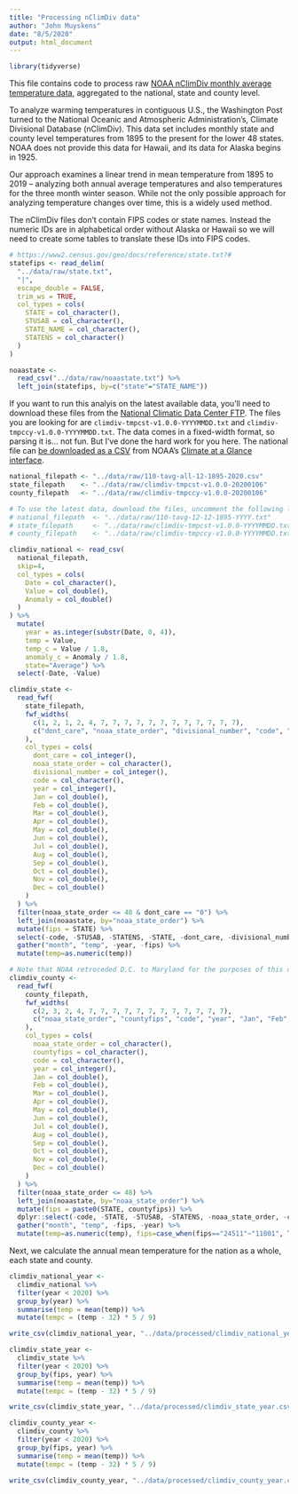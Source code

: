 ```yaml
---
title: "Processing nClimDiv data"
author: "John Muyskens"
date: "8/5/2020"
output: html_document
---
```


```r
library(tidyverse)
```

This file contains code to process raw [NOAA nClimDiv monthly average temperature data](https://data.nodc.noaa.gov/cgi-bin/iso?id=gov.noaa.ncdc:C00005), aggregated to the national, state and county level.

To analyze warming temperatures in contiguous U.S., the Washington Post turned to the National Oceanic and Atmospheric Administration's, Climate Divisional Database (nClimDiv). This data set includes monthly state and county level temperatures from 1895 to the present for the lower 48 states. NOAA does not provide this data for Hawaii, and its data for Alaska begins in 1925.

Our approach examines a linear trend in mean temperature from 1895 to 2019 – analyzing both annual average temperatures and also temperatures for the three month winter season. While not the only possible approach for analyzing temperature changes over time, this is a widely used method.

The nClimDiv files don't contain FIPS codes or state names. Instead the numeric IDs are in alphabetical order without Alaska or Hawaii so we will need to create some tables to translate these IDs into FIPS codes.
```r
# https://www2.census.gov/geo/docs/reference/state.txt?#
statefips <- read_delim(
  "../data/raw/state.txt",
  "|",
  escape_double = FALSE,
  trim_ws = TRUE,
  col_types = cols(
    STATE = col_character(),
    STUSAB = col_character(),
    STATE_NAME = col_character(),
    STATENS = col_character()
  )
)

noaastate <-
  read_csv("../data/raw/noaastate.txt") %>%
  left_join(statefips, by=c("state"="STATE_NAME"))
```

If you want to run this analyis on the latest available data, you'll need to download these files from the [National Climatic Data Center FTP](ftp://ftp.ncdc.noaa.gov/pub/data/cirs/climdiv/). The files you are looking for are `climdiv-tmpcst-v1.0.0-YYYYMMDD.txt` and `climdiv-tmpccy-v1.0.0-YYYYMMDD.txt`. The data comes in a fixed-width format, so parsing it is... not fun. But I've done the hard work for you here. The national file can [be downloaded as a CSV](https://www.ncdc.noaa.gov/cag/national/time-series/110-tavg-all-12-1895-2020.csv?base_prd=true&begbaseyear=1901&endbaseyear=2000) from NOAA's [Climate at a Glance interface](https://www.ncdc.noaa.gov/cag/national/time-series/110/tavg/all/12/1895-2020?base_prd=true&begbaseyear=1901&endbaseyear=2000).

```r
national_filepath <- "../data/raw/110-tavg-all-12-1895-2020.csv"
state_filepath    <- "../data/raw/climdiv-tmpcst-v1.0.0-20200106"
county_filepath   <- "../data/raw/climdiv-tmpccy-v1.0.0-20200106"

# To use the latest data, download the files, uncomment the following lines and change the filenames to match the files you downloaded.
# national_filepath  <- "../data/raw/110-tavg-12-12-1895-YYYY.txt"
# state_filepath     <- "../data/raw/climdiv-tmpcst-v1.0.0-YYYYMMDD.txt"
# county_filepath    <- "../data/raw/climdiv-tmpccy-v1.0.0-YYYYMMDD.txt"

climdiv_national <- read_csv(
  national_filepath, 
  skip=4, 
  col_types = cols(
    Date = col_character(),
    Value = col_double(),
    Anomaly = col_double()
  )
) %>% 
  mutate(
    year = as.integer(substr(Date, 0, 4)), 
    temp = Value,
    temp_c = Value / 1.8,
    anomaly_c = Anomaly / 1.8, 
    state="Average") %>% 
  select(-Date, -Value)

climdiv_state <- 
  read_fwf(
    state_filepath, 
    fwf_widths(
      c(1, 2, 1, 2, 4, 7, 7, 7, 7, 7, 7, 7, 7, 7, 7, 7, 7), 
      c("dont_care", "noaa_state_order", "divisional_number", "code", "year", "Jan", "Feb", "Mar", "Apr", "May", "Jun", "Jul", "Aug", "Sep", "Oct", "Nov", "Dec")
    ),
    col_types = cols(
      dont_care = col_integer(),
      noaa_state_order = col_character(),
      divisional_number = col_integer(),
      code = col_character(),
      year = col_integer(),
      Jan = col_double(),
      Feb = col_double(),
      Mar = col_double(),
      Apr = col_double(),
      May = col_double(),
      Jun = col_double(),
      Jul = col_double(),
      Aug = col_double(),
      Sep = col_double(),
      Oct = col_double(),
      Nov = col_double(),
      Dec = col_double()
    )
  ) %>% 
  filter(noaa_state_order <= 48 & dont_care == "0") %>% 
  left_join(noaastate, by="noaa_state_order") %>% 
  mutate(fips = STATE) %>%
  select(-code, -STUSAB, -STATENS, -STATE, -dont_care, -divisional_number, -noaa_state_order, -state) %>% 
  gather("month", "temp", -year, -fips) %>% 
  mutate(temp=as.numeric(temp))

# Note that NOAA retroceded D.C. to Maryland for the purposes of this data set, so it shows up here with the ID 18511.
climdiv_county <-
  read_fwf(
    county_filepath,
    fwf_widths(
      c(2, 3, 2, 4, 7, 7, 7, 7, 7, 7, 7, 7, 7, 7, 7, 7),
      c("noaa_state_order", "countyfips", "code", "year", "Jan", "Feb", "Mar", "Apr", "May", "Jun", "Jul", "Aug", "Sep", "Oct", "Nov", "Dec")
    ),
    col_types = cols(
      noaa_state_order = col_character(),
      countyfips = col_character(),
      code = col_character(),
      year = col_integer(),
      Jan = col_double(),
      Feb = col_double(),
      Mar = col_double(),
      Apr = col_double(),
      May = col_double(),
      Jun = col_double(),
      Jul = col_double(),
      Aug = col_double(),
      Sep = col_double(),
      Oct = col_double(),
      Nov = col_double(),
      Dec = col_double()
    )
  ) %>%
  filter(noaa_state_order <= 48) %>% 
  left_join(noaastate, by="noaa_state_order") %>%
  mutate(fips = paste0(STATE, countyfips)) %>%
  dplyr::select(-code, -STATE, -STUSAB, -STATENS, -noaa_state_order, -countyfips, -state) %>%
  gather("month", "temp", -fips, -year) %>%
  mutate(temp=as.numeric(temp), fips=case_when(fips=="24511"~"11001", TRUE~fips))
```

Next, we calculate the annual mean temperature for the nation as a whole, each state and county.
```r
climdiv_national_year <-
  climdiv_national %>%
  filter(year < 2020) %>%
  group_by(year) %>%
  summarise(temp = mean(temp)) %>%
  mutate(tempc = (temp - 32) * 5 / 9)

write_csv(climdiv_national_year, "../data/processed/climdiv_national_year.csv")

climdiv_state_year <-
  climdiv_state %>%
  filter(year < 2020) %>%
  group_by(fips, year) %>%
  summarise(temp = mean(temp)) %>%
  mutate(tempc = (temp - 32) * 5 / 9)

write_csv(climdiv_state_year, "../data/processed/climdiv_state_year.csv")

climdiv_county_year <-
  climdiv_county %>%
  filter(year < 2020) %>%
  group_by(fips, year) %>%
  summarise(temp = mean(temp)) %>%
  mutate(tempc = (temp - 32) * 5 / 9)

write_csv(climdiv_county_year, "../data/processed/climdiv_county_year.csv")
```